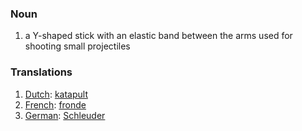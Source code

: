 ===Noun===

# a Y-shaped stick with an elastic band between the arms used for shooting small projectiles

===Translations===
#[[Dutch]]: [[katapult]]
#[[French]]: [[fronde]]
#[[German]]: [[Schleuder]]
